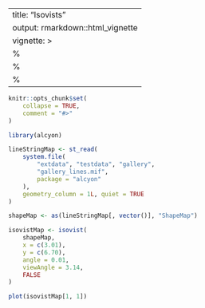 <!--
SPDX-FileCopyrightText: 2024 Petros Koutsolampros

SPDX-License-Identifier: GPL-3.0-only
-->

---
title: "Isovists"
output: rmarkdown::html_vignette
vignette: >
  %\VignetteIndexEntry{Isovists}
  %\VignetteEngine{knitr::rmarkdown}
  %\VignetteEncoding{UTF-8}
---

```r
knitr::opts_chunk$set(
    collapse = TRUE,
    comment = "#>"
)
```

```r
library(alcyon)

lineStringMap <- st_read(
    system.file(
        "extdata", "testdata", "gallery",
        "gallery_lines.mif",
        package = "alcyon"
    ),
    geometry_column = 1L, quiet = TRUE
)

shapeMap <- as(lineStringMap[, vector()], "ShapeMap")
```


```r
isovistMap <- isovist(
    shapeMap,
    x = c(3.01),
    y = c(6.70),
    angle = 0.01,
    viewAngle = 3.14,
    FALSE
)
```

```r
plot(isovistMap[1, 1])
```


